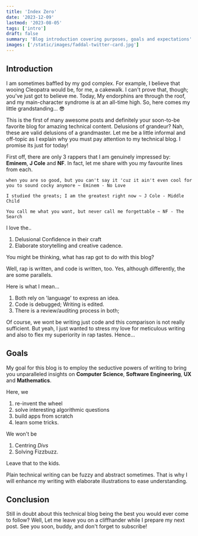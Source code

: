 ```yaml
---
title: 'Index Zero'
date: '2023-12-09'
lastmod: '2023-08-05'
tags: ['intro']
draft: false
summary: 'Blog introduction covering purposes, goals and expectations'
images: ['/static/images/faddal-twitter-card.jpg']
---
```


## Introduction

I am sometimes baffled by my god complex. For example, I believe that wooing Cleopatra would be, for me, a cakewalk. I can't prove that, though; you've just got to believe me. Today, My endorphins are through the roof, and my main-character syndrome is at an all-time high. So, here comes my little grandstanding... 😎

This is the first of many awesome posts and definitely your soon-to-be favorite blog for amazing technical content. Delusions of grandeur? Nah, these are valid delusions of a grandmaster. Let me be a little informal and off-topic as I explain why you must pay attention to my technical blog. I promise its just for today!

First off, there are only 3 rappers that I am genuinely impressed by: **Eminem**, **J Cole** and **NF**. In fact, let me share with you my favourite lines from each.


`when you are so good, but you can't say it 'cuz it ain't even cool for you to sound cocky anymore ~ Eminem - No Love`


`I studied the greats; I am the greatest right now ~ J Cole - Middle Child`


`You call me what you want, but never call me forgettable ~ NF - The Search`


I love the.. 
1. Delusional Confidence in their craft
2. Elaborate storytelling and creative cadence.


You might be thinking, what has rap got to do with this blog? 

Well, rap is written, and code is written, too. Yes, although differently, the are some parallels.

Here is what I mean…

1. Both rely on 'language' to express an idea.
2. Code is debugged; Writing is edited.
3. There is a review/auditing process in both;

Of course, we wont be writing just code and this comparison is not really sufficient. But yeah, I just wanted to stress my love for meticulous writing and also to flex my superiority in rap tastes. Hence...

## Goals
My goal for this blog is to employ the seductive powers of writing to bring you unparalleled insights on **Computer Science**, **Software Engineering**, **UX** and **Mathematics**.

Here, we 
1. re-invent the wheel
2. solve interesting algorithmic questions
3. build apps from scratch
4. learn some tricks. 

We won't be 
1. Centring *Divs*
2. Solving Fizzbuzz. 

Leave that to the kids. 

Plain technical writing can be fuzzy and abstract sometimes. That is why I will enhance my writing with elaborate illustrations to ease understanding.


## Conclusion
Still in doubt about this technical blog being the best you would ever come to follow? Well, Let me leave you on a cliffhander while I prepare my next post. See you soon, buddy, and don't forget to subscribe!
